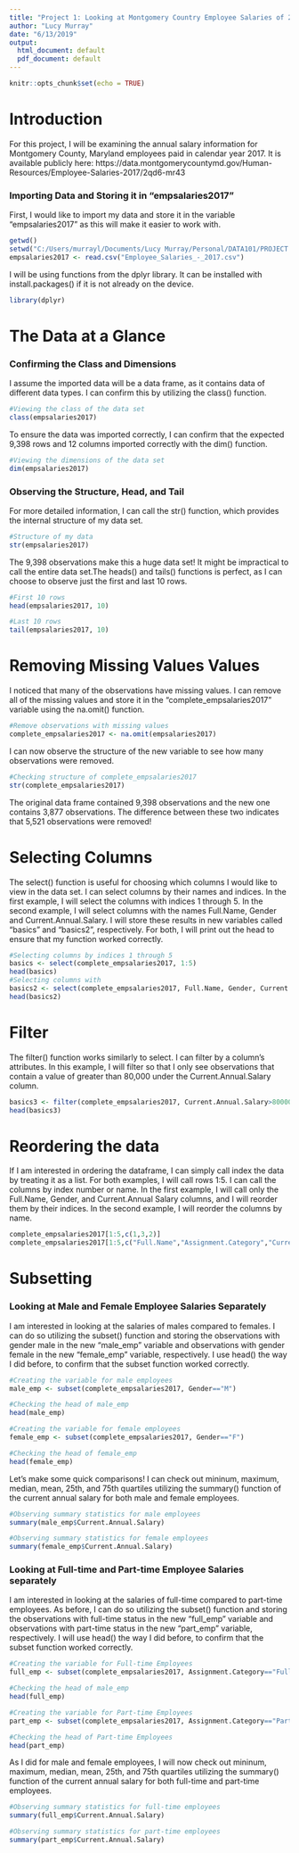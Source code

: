 ---
title: "Project 1: Looking at Montgomery Country Employee Salaries of 2017"
author: "Lucy Murray"
date: "6/13/2019"
output:
  html_document: default
  pdf_document: default
---

```{r setup, include=FALSE}
knitr::opts_chunk$set(echo = TRUE)
```

# Introduction

For this project, I will be examining the annual salary information for Montgomery County, Maryland employees paid in calendar year 2017. It is available publicly here: https://data.montgomerycountymd.gov/Human-Resources/Employee-Salaries-2017/2qd6-mr43

### Importing Data and Storing it in "empsalaries2017"

First, I would like to import my data and store it in the variable "empsalaries2017" as this will make it easier to work with.

```{r}
getwd()
setwd("C:/Users/murrayl/Documents/Lucy Murray/Personal/DATA101/PROJECT 1")
empsalaries2017 <- read.csv("Employee_Salaries_-_2017.csv")

```

I will be using functions from the dplyr library. It can be installed with install.packages() if it is not already on the device.
```{r}
library(dplyr)
```

# The Data at a Glance

### Confirming the Class and Dimensions

I assume the imported data will be a data frame, as it contains data of different data types. I can confirm this by utilizing the class() function.

```{r}
#Viewing the class of the data set
class(empsalaries2017)

```

To ensure the data was imported correctly, I can confirm that the expected 9,398 rows and 12 columns imported correctly with the dim() function.

```{r}
#Viewing the dimensions of the data set
dim(empsalaries2017)

```

### Observing the Structure, Head, and Tail

For more detailed information, I can call the str() function, which provides the internal structure of my data set.

```{r}
#Structure of my data
str(empsalaries2017)

```

The 9,398 observations make this a huge data set! It might be impractical to call the entire data set.The heads() and tails() functions is perfect, as I can choose to observe just the first and last 10 rows.

```{r}
#First 10 rows
head(empsalaries2017, 10)

#Last 10 rows
tail(empsalaries2017, 10)
```

# Removing Missing Values Values
I noticed that many of the observations have missing values. I can remove all of the missing values and store it in the "complete_empsalaries2017" variable using the na.omit() function.
```{r}
#Remove observations with missing values
complete_empsalaries2017 <- na.omit(empsalaries2017)
```

I can now observe the structure of the new variable to see how many observations were removed. 
```{r}
#Checking structure of complete_empsalaries2017
str(complete_empsalaries2017)
```

The original data frame contained 9,398 observations and the new one contains 3,877 observations. The difference between these two indicates that 5,521 observations were removed!

# Selecting Columns
The select() function is useful for choosing which columns I would like to view in the data set. I can select columns by their names and indices. In the first example, I will select the columns with indices 1 through 5. In the second example, I will select columns with the names Full.Name, Gender and Current.Annual.Salary. I will store these results in new variables called "basics" and "basics2", respectively. For both, I will print out the head to ensure that my function worked correctly.
```{r}
#Selecting columns by indices 1 through 5
basics <- select(complete_empsalaries2017, 1:5)
head(basics)
#Selecting columns with 
basics2 <- select(complete_empsalaries2017, Full.Name, Gender, Current.Annual.Salary)
head(basics2)
```

# Filter
The filter() function works similarly to select. I can filter by a column's attributes. In this example, I will filter so that I only see observations that contain a value of greater than 80,000 under the Current.Annual.Salary column.
```{r}
basics3 <- filter(complete_empsalaries2017, Current.Annual.Salary>80000)
head(basics3)
```

# Reordering the data
If I am interested in ordering the dataframe, I can simply call index the data by treating it as a list. For both examples, I will call rows 1:5. I can call the columns by index number or name. In the first example, I will call only the Full.Name, Gender, and Current.Annual Salary columns, and I will reorder them by their indices. In the second example, I will reorder the columns by name.
```{r}
complete_empsalaries2017[1:5,c(1,3,2)]
complete_empsalaries2017[1:5,c("Full.Name","Assignment.Category","Current.Annual.Salary")]
```

# Subsetting

### Looking at Male and Female Employee Salaries Separately

I am interested in looking at the salaries of males compared to females. I can do so utilizing the subset() function and storing the observations with gender male in the new "male_emp" variable and observations with gender female in the new "female_emp" variable, respectively. I use head() the way I did before, to confirm that the subset function worked correctly.
```{r}
#Creating the variable for male employees
male_emp <- subset(complete_empsalaries2017, Gender=="M")

#Checking the head of male_emp
head(male_emp)

#Creating the variable for female employees
female_emp <- subset(complete_empsalaries2017, Gender=="F")

#Checking the head of female_emp
head(female_emp)
```

Let's make some quick comparisons! I can check out mininum, maximum, median, mean, 25th, and 75th quartiles utilizing the summary() function of the current annual salary for both male and female employees.

```{r}
#Observing summary statistics for male employees
summary(male_emp$Current.Annual.Salary)

#Observing summary statistics for female employees
summary(female_emp$Current.Annual.Salary)
```


### Looking at Full-time and Part-time Employee Salaries separately

I am interested in looking at the salaries of full-time compared to part-time employees. As before, I can do so utilizing the subset() function and storing the observations with full-time status in the new "full_emp" variable and observations with part-time status in the new "part_emp" variable, respectively. I will use head() the way I did before, to confirm that the subset function worked correctly.
```{r}
#Creating the variable for Full-time Employees
full_emp <- subset(complete_empsalaries2017, Assignment.Category=="Fulltime-Regular")

#Checking the head of male_emp
head(full_emp)

#Creating the variable for Part-time Employees
part_emp <- subset(complete_empsalaries2017, Assignment.Category=="Parttime-Regular")

#Checking the head of Part-time Employees
head(part_emp)
```

As I did for male and female employees, I will now check out mininum, maximum, median, mean, 25th, and 75th quartiles utilizing the summary() function of the current annual salary for both full-time and part-time employees.

```{r}
#Observing summary statistics for full-time employees
summary(full_emp$Current.Annual.Salary)

#Observing summary statistics for part-time employees
summary(part_emp$Current.Annual.Salary)
```